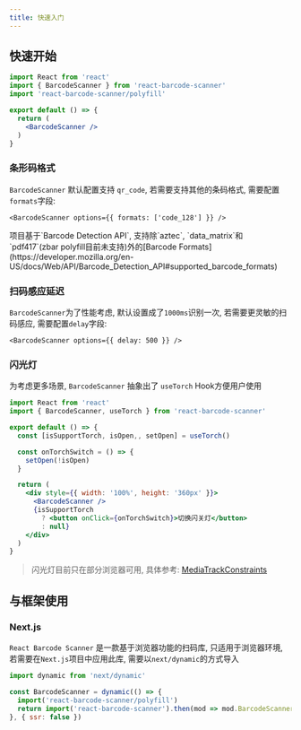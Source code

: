 ```yaml
---
title: 快速入门
---
```



## 快速开始

```jsx
import React from 'react'
import { BarcodeScanner } from 'react-barcode-scanner'
import 'react-barcode-scanner/polyfill'

export default () => {
  return (
    <BarcodeScanner />
  )
}
```

### 条形码格式
`BarcodeScanner` 默认配置支持 `qr_code`, 若需要支持其他的条码格式, 需要配置`formats`字段:

```tsx
<BarcodeScanner options={{ formats: ['code_128'] }} /> 
```

<Callout type="warning" emoji="⚠️">
  项目基于`Barcode Detection API`, 支持除`aztec`, `data_matrix`和`pdf417`(zbar polyfill目前未支持)外的[Barcode Formats](https://developer.mozilla.org/en-US/docs/Web/API/Barcode_Detection_API#supported_barcode_formats)
</Callout>

### 扫码感应延迟
`BarcodeScanner`为了性能考虑, 默认设置成了`1000ms`识别一次, 若需要更灵敏的扫码感应, 需要配置`delay`字段:

```tsx
<BarcodeScanner options={{ delay: 500 }} />
```

### 闪光灯
为考虑更多场景, `BarcodeScanner` 抽象出了 `useTorch` Hook方便用户使用

```jsx
import React from 'react'
import { BarcodeScanner, useTorch } from 'react-barcode-scanner'

export default () => {
  const [isSupportTorch, isOpen,, setOpen] = useTorch()

  const onTorchSwitch = () => {
    setOpen(!isOpen)
  }

  return (
    <div style={{ width: '100%', height: '360px' }}>
      <BarcodeScanner />
      {isSupportTorch
        ? <button onClick={onTorchSwitch}>切换闪关灯</button>
        : null}
    </div>
  )
}
```

> 闪光灯目前只在部分浏览器可用, 具体参考: [MediaTrackConstraints](https://developer.mozilla.org/en-US/docs/Web/API/MediaTrackConstraints#torch)

## 与框架使用

### Next.js

`React Barcode Scanner` 是一款基于浏览器功能的扫码库, 只适用于浏览器环境, 若需要在`Next.js`项目中应用此库, 需要以`next/dynamic`的方式导入

```jsx
import dynamic from 'next/dynamic'

const BarcodeScanner = dynamic(() => {
  import('react-barcode-scanner/polyfill')
  return import('react-barcode-scanner').then(mod => mod.BarcodeScanner)
}, { ssr: false })
```
